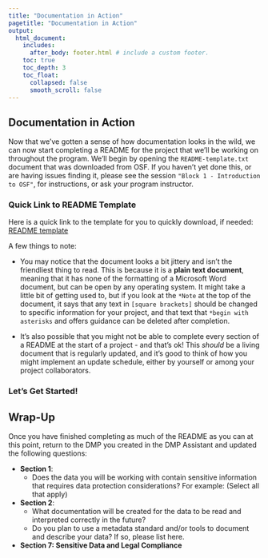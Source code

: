 ```yaml
---
title: "Documentation in Action"
pagetitle: "Documentation in Action"
output:
  html_document:
    includes:
      after_body: footer.html # include a custom footer.
    toc: true
    toc_depth: 3
    toc_float:
      collapsed: false
      smooth_scroll: false
---
```


## Documentation in Action

Now that we've gotten a sense of how documentation looks in the wild, we can now start completing a README for the project that we'll be working on throughout the program.  We'll begin by opening the `README-template.txt` document that was downloaded from OSF.  If you haven't yet done this, or are having issues finding it, please see the session `"Block 1 - Introduction to OSF"`, for instructions, or ask your program instructor.  


### Quick Link to README Template
Here is a quick link to the template for you to quickly download, if needed: [README template](https://ecommons.cornell.edu/items/7dc55694-0131-499b-8df1-fa676c2589e6)


A few things to note:

* You may notice that the document looks a bit jittery and isn't the friendliest thing to read.  This is because it is a **plain text document**, meaning that it has none of the formatting of a Microsoft Word document, but can be open by any operating system.  It might take a little bit of getting used to, but if you look at the `*Note` at the top of the document, it says that any text in `[square brackets]` should be changed to specific information for your project, and that text that `*begin with asterisks` and offers guidance can be deleted after completion.

* It's also possible that you might not be able to complete every section of a README at the start of a project - and that's ok!  This *should* be a living document that is regularly updated, and it's good to think of how you might implement an update schedule, either by yourself or among your project collaborators.


### Let's Get Started!


## Wrap-Up

Once you have finished completing as much of the README as you can at this point, return to the DMP you created in the DMP Assistant and updated the following questions:

* **Section 1**: 
    * Does the data you will be working with contain sensitive information that requires data protection considerations? For example: (Select all that apply)
    
* **Section 2**:
    * What documentation will be created for the data to be read and interpreted correctly in the future?
    * Do you plan to use a metadata standard and/or tools to document and describe your data? If so, please list here.
    
* **Section 7: Sensitive Data and Legal Compliance**
    
    
    
    
    




















